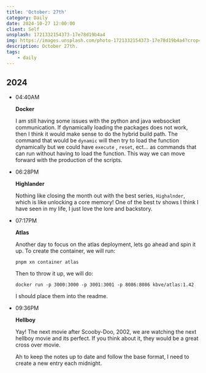```yaml
---
title: 'October: 27th'
category: Daily
date: 2024-10-27 12:00:00
client: Self
unsplash: 1721332154373-17e78d19b4a4
img: https://images.unsplash.com/photo-1721332154373-17e78d19b4a4?crop=entropy&cs=srgb&fm=jpg&ixid=MnwzNjM5Nzd8MHwxfHJhbmRvbXx8fHx8fHx8fDE2ODE3NDg2ODY&ixlib=rb-4.0.3&q=85
description: October 27th.
tags:
    - daily
---
```



## 2024

-   04:40AM

    **Docker**

    I am still having some issues with the python and java websocket communication.
    If dynamically loading the packages does not work, then I think it would make sense to do the hybrid build path.
    The command that would be `dynamic` will then try to load the function dynamically but we could have `execute` , `reset`, ect... as commands that can run without having to load the function.
    This way we can move forward with the production of the scripts.

-   06:28PM

    **Highlander**

    Nothing like closing the month out with the best series, `Highalnder`, which is like unlocking a core memory!
    One of the best tv shows I think I have seen in my life, I just love the lore and backstory.

-   07:17PM

    **Atlas**

    Another day to focus on the atlas deployment, lets go ahead and spin it up.
    To create the container, we will run:

    ```shell
    pnpm xn container atlas
    ```
    
    Then to throw it up, we will do:
    
    ```shell
    docker run -p 3000:3000 -p 3001:3001 -p 8086:8086 kbve/atlas:1.42
    ```

    I should place them into the readme.

-   09:36PM

    **Hellboy**

    Yay! The next movie after Scooby-Doo, 2002, we are watching the next hellboy movie and its perfect.
    If you think about it, they would be a great cross over movie.

    Ah to keep the notes up to date and follow the base format, I need to create a new entry each midnight.